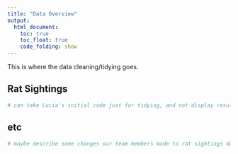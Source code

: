 ```yaml
---
title: "Data Overview"
output: 
  html_document:
    toc: true
    toc_float: true
    code_folding: show
---
```


This is where the data cleaning/tidying goes.

## Rat Sightings
```r
# can take Lucia's initial code just for tidying, and not display results?
```

## etc
```r
# maybe describe some changes our team members made to rat sightings data to join it with other data
```